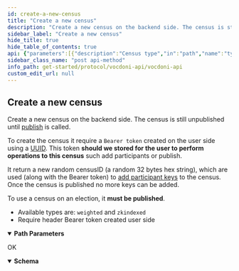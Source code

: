 ```yaml
---
id: create-a-new-census
title: "Create a new census"
description: "Create a new census on the backend side. The census is still unpublished until [publish](publish-census) is called."
sidebar_label: "Create a new census"
hide_title: true
hide_table_of_contents: true
api: {"parameters":[{"description":"Census type","in":"path","name":"type","required":true,"schema":{"enum":["weighted","zkweighted","csp"],"type":"string"}}],"responses":{"200":{"content":{"application/json":{"schema":{"properties":{"censusId":{"type":"string"}},"type":"object"}}},"description":"OK"}},"security":[{"BasicAuth":[]}],"tags":["Censuses"],"description":"Create a new census on the backend side. The census is still unpublished until [publish](publish-census) is called.  \n\nTo create the census it require a `Bearer token` created on the user side using a [UUID](https://en.wikipedia.org/wiki/Universally_unique_identifier). This token **should we stored for the user to perform operations to this census** such add participants or publish.\n\nIt return a new random censusID (a random 32 bytes hex string), which are used (along with the Bearer token) to [add participant keys](add-participants-to-census) to the census. Once the census is published no more keys can be added.\n\nTo use a census on an election, it **must be published**.\n\n- Available types are: `weighted` and `zkindexed`\n- Require header Bearer token created user side","method":"post","path":"/censuses/{type}","servers":[{"url":"https://api-dev.vocdoni.net/v2"}],"securitySchemes":{"BasicAuth":{"scheme":"basic","type":"http"}},"info":{"contact":{},"description":"The Vocdoni API is a REST API that substitutes the previous RPCs in order to make it easier for  developers/integrators to build on top of the voting protocol. This API facilitates creating votings using Vocdoni, without the hassle of learning a complex blockchain platform, allowing to perform all the features that enable the voting protocol such as creating an account, entity, voting process, census & vote, abstracting as much as possible the complexity and offering simple and straightforward methods to perform those actions. \n\nYou can review the API endpoints documentation in this section, the main entities are:\n\n- [**Chain**](chain): The Vocdoni blockchain is named Vochain. It is a Byzantine fault-tolerant network based on Tendermint that executes the Vocdoni Protocol logic represented as a state machine. Its main purpose is to register votes in a  decentralized and verifiable format. In those endpoints, you can consult the state of the chain, transactions costs,  list organizations and get more Vochain info.\n- [**Accounts**](accounts): Identified by an Ethereum like address. An account can create and manage elections, transfer tokens, give power to other accounts on his behalf (delegates) and manage its metadata.\n- [**Elections**](elections): Is a rule-set of options and requirements for creating a process in which people vote a series of options. To know more about the params of an election and its lifecycle go [here](../get-started/intro#23-elections). In this section you will find all information related to an election as its information, election keys, submitted votes & how to create a new election.\n- [**Censuses**](censuses): The census is a key component of any voting process. It specifies the set of users (identified by a public key or address) eligible for participating in an election. To understand more about the Censuses you can check [here](../get-started/intro#21-the-census). Here you will be able to get censuses information like the Merkle root, total weight & size, import/export the censuses and create new ones.\n- [**Votes**](votes): All the information related to the vote issued by a participant in a vote, you can check the validity of the vote, consult your information and send a vote.\n- [**SIK**](sik): The Secret Identity Key is a user-generated piece of information that proves the user's identity without revealing it. It is the hash of the user's address, the signature of a public message and an optional secret part. It is used to ensure anonymous voting. All registered accounts or anonymous voters must register a SIK, and they are all stored in a Merkle tree. The `/siks` endpoints help to generate a proof of membership, get the current valid SIK roots, or check if an account has a valid SIK.\n\n\n### Errors \n\nBackend error messages list are defined here: https://github.com/vocdoni/vocdoni-node/blob/master/api/errors.go\n\nAbout the **204 no content** error: this message will be returned only if the asset being queried cannot be found but no other errors have occurred. This response is commonly used to prevent Javascript errors that may arise when a client is waiting for a  transaction to be published. During this waiting period, the client can repeatedly query the endpoint until a  successful response with a status code of 200 is received, thereby avoiding any errors that may occur due to the transaction not being published yet.","title":"Vocdoni API","version":"2.0.0"},"postman":{"name":"Create a new census","description":{"content":"Create a new census on the backend side. The census is still unpublished until [publish](publish-census) is called.  \n\nTo create the census it require a `Bearer token` created on the user side using a [UUID](https://en.wikipedia.org/wiki/Universally_unique_identifier). This token **should we stored for the user to perform operations to this census** such add participants or publish.\n\nIt return a new random censusID (a random 32 bytes hex string), which are used (along with the Bearer token) to [add participant keys](add-participants-to-census) to the census. Once the census is published no more keys can be added.\n\nTo use a census on an election, it **must be published**.\n\n- Available types are: `weighted` and `zkindexed`\n- Require header Bearer token created user side","type":"text/plain"},"url":{"path":["censuses",":type"],"host":["{{baseUrl}}"],"query":[],"variable":[{"disabled":false,"description":{"content":"(Required) Census type","type":"text/plain"},"type":"any","value":"","key":"type"}]},"header":[{"key":"Accept","value":"application/json"}],"method":"POST","auth":{"type":"basic","basic":[{"type":"any","value":"<Basic Auth Username>","key":"username"},{"type":"any","value":"<Basic Auth Password>","key":"password"}]}}}
sidebar_class_name: "post api-method"
info_path: get-started/protocol/vocdoni-api/vocdoni-api
custom_edit_url: null
---
```



## Create a new census



Create a new census on the backend side. The census is still unpublished until [publish](publish-census) is called.  

To create the census it require a `Bearer token` created on the user side using a [UUID](https://en.wikipedia.org/wiki/Universally_unique_identifier). This token **should we stored for the user to perform operations to this census** such add participants or publish.

It return a new random censusID (a random 32 bytes hex string), which are used (along with the Bearer token) to [add participant keys](add-participants-to-census) to the census. Once the census is published no more keys can be added.

To use a census on an election, it **must be published**.

- Available types are: `weighted` and `zkindexed`
- Require header Bearer token created user side

<details style={{"marginBottom":"1rem"}} data-collapsed={false} open={true}><summary style={{}}><strong>Path Parameters</strong></summary><div><ul><ParamsItem className={"paramsItem"} param={{"description":"Census type","in":"path","name":"type","required":true,"schema":{"enum":["weighted","zkweighted","csp"],"type":"string"}}}></ParamsItem></ul></div></details><div><ApiTabs><TabItem label={"200"} value={"200"}><div>

OK

</div><div><MimeTabs schemaType={"response"}><TabItem label={"application/json"} value={"application/json"}><SchemaTabs><TabItem label={"Schema"} value={"Schema"}><details style={{}} data-collapsed={false} open={true}><summary style={{"textAlign":"left"}}><strong>Schema</strong></summary><div style={{"textAlign":"left","marginLeft":"1rem"}}></div><ul style={{"marginLeft":"1rem"}}><SchemaItem collapsible={false} name={"censusId"} required={false} deprecated={undefined} schemaDescription={undefined} schemaName={"string"} qualifierMessage={undefined} defaultValue={undefined}></SchemaItem></ul></details></TabItem><TabItem label={"Example (from schema)"} value={"Example (from schema)"}><ResponseSamples responseExample={"{\n  \"censusId\": \"string\"\n}"} language={"json"}></ResponseSamples></TabItem></SchemaTabs></TabItem></MimeTabs></div></TabItem></ApiTabs></div>
      